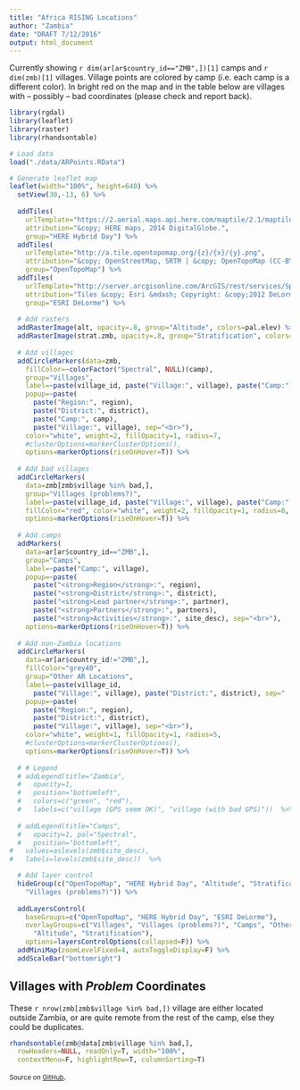 ```yaml
---
title: "Africa RISING Locations"
author: "Zambia"
date: "DRAFT 7/12/2016"
output: html_document
---
```


Currently showing `r dim(ar[ar$country_id=="ZMB",])[1]` camps and `r dim(zmb)[1]` villages. Village points are colored by camp (i.e. each camp is a different color). In bright red on the map and in the table below are villages with -- possibly -- bad coordinates (please check and report back).


```r

library(rgdal)
library(leaflet)
library(raster)
library(rhandsontable)

# Load data
load("./data/ARPoints.RData")

# Generate leaflet map
leaflet(width="100%", height=640) %>%
  setView(30,-13, 6) %>%
  
  addTiles(
    urlTemplate="https://2.aerial.maps.api.here.com/maptile/2.1/maptile/newest/hybrid.day/{z}/{x}/{y}/256/png8?app_id=ViVS62MmsdTJSzwXMlHb&app_code=bsODmSCzkVqEMR8TnGPHdw",
    attribution="&copy; HERE maps, 2014 DigitalGlobe.",
    group="HERE Hybrid Day") %>%
  addTiles(
    urlTemplate="http://a.tile.opentopomap.org/{z}/{x}/{y}.png",
    attribution="&copy; OpenStreetMap, SRTM | &copy; OpenTopoMap (CC-BY-SA)",
    group="OpenTopoMap") %>%
  addTiles(
    urlTemplate="http://server.arcgisonline.com/ArcGIS/rest/services/Specialty/DeLorme_World_Base_Map/MapServer/tile/{z}/{y}/{x}",
    attribution="Tiles &copy; Esri &mdash; Copyright: &copy;2012 DeLorme",
    group="ESRI DeLorme") %>%
  
  # Add rasters
  addRasterImage(alt, opacity=.8, group="Altitude", colors=pal.elev) %>%
  addRasterImage(strat.zmb, opacity=.8, group="Stratification", colors="RdYlBu") %>%
  
  # Add villages
  addCircleMarkers(data=zmb,
    fillColor=~colorFactor("Spectral", NULL)(camp), 
    group="Villages",
    label=~paste(village_id, paste("Village:", village), paste("Camp:", camp), sep=" | "), 
    popup=~paste(
      paste("Region:", region), 
      paste("District:", district), 
      paste("Camp:", camp),
      paste("Village:", village), sep="<br>"),
    color="white", weight=2, fillOpacity=1, radius=7,
    #clusterOptions=markerClusterOptions(),
    options=markerOptions(riseOnHover=T)) %>%
  
  # Add bad villages
  addCircleMarkers(
    data=zmb[zmb$village %in% bad,],
    group="Villages (problems?)",
    label=~paste(village_id, paste("Village:", village), paste("Camp:", camp), sep=" | "),
    fillColor="red", color="white", weight=2, fillOpacity=1, radius=8, dashArray="5, 5",
    options=markerOptions(riseOnHover=T)) %>% 
  
  # Add camps
  addMarkers(
    data=ar[ar$country_id=="ZMB",],
    group="Camps",
    label=~paste("Camp:", village),
    popup=~paste(
      paste("<strong>Region</strong>:", region), 
      paste("<strong>District</strong>:", district), 
      paste("<strong>Lead partner</strong>:", partner), 
      paste("<strong>Partners</strong>:", partners),
      paste("<strong>Activities</strong>:", site_desc), sep="<br>"),    
    options=markerOptions(riseOnHover=T)) %>%  
  
  # Add non-Zambia locations
  addCircleMarkers(
    data=ar[ar$country_id!="ZMB",],
    fillColor="grey40", 
    group="Other AR Locations",
    label=~paste(village_id, 
      paste("Village:", village), paste("District:", district), sep=" | "), 
    popup=~paste(
      paste("Region:", region), 
      paste("District:", district),
      paste("Village:", village), sep="<br>"),
    color="white", weight=1, fillOpacity=1, radius=5,
    #clusterOptions=markerClusterOptions(),
    options=markerOptions(riseOnHover=T)) %>%    
  
  # # Legend
  # addLegend(title="Zambia",
  #   opacity=1,
  #   position="bottomleft", 
  #   colors=c("green", "red"),
  #   labels=c("village (GPS seem OK)", "village (with bad GPS)"))  %>%
  
  # addLegend(title="Camps",
  #   opacity=1, pal="Spectral",
  #   position="bottomleft", 
#   values=aslevels(zmb$site_desc),
#   labels=levels(zmb$site_desc))  %>%  

  # Add layer control
  hideGroup(c("OpenTopoMap", "HERE Hybrid Day", "Altitude", "Stratification", 
    "Villages (problems?)")) %>%
  
  addLayersControl(
    baseGroups=c("OpenTopoMap", "HERE Hybrid Day", "ESRI DeLorme"),
    overlayGroups=c("Villages", "Villages (problems?)", "Camps", "Other AR Locations", 
      "Altitude", "Stratification"),
    options=layersControlOptions(collapsed=F)) %>%
  addMiniMap(zoomLevelFixed=4, autoToggleDisplay=F) %>%
  addScaleBar("bottomright")


```


## Villages with *Problem* Coordinates

These `r nrow(zmb[zmb$village %in% bad,])` village are either located outside Zambia, or are quite remote from the rest of the camp, else they could be duplicates.

```r

rhandsontable(zmb@data[zmb$village %in% bad,], 
  rowHeaders=NULL, readOnly=T, width="100%", 
  contextMenu=F, highlightRow=T, columnSorting=T)


```


<small>Source on [GitHub](https://github.com/harvestchoice/hc-shiny/tree/master/ar)</small>.

